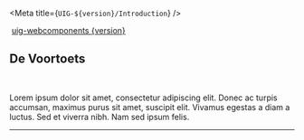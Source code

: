 


<Meta title={`UIG-${version}/Introduction`} />

<div>
  <vl-content-header>
    <img
      is="vl-image"
      slot="image"
      sizes="100vw"
      src="https://images.unsplash.com/photo-1561070791-2526d30994b5?ixid=MnwxMjA3fDB8MHxwaG90by1wYWdlfHx8fGVufDB8fHx8&ixlib=rb-1.2.1&auto=format&fit=crop&w=1000&q=80"
      srcset="https://images.unsplash.com/photo-1561070791-2526d30994b5?ixid=MnwxMjA3fDB8MHxwaG90by1wYWdlfHx8fGVufDB8fHx8&ixlib=rb-1.2.1&auto=format&fit=crop&w=400&q=80 400w, https://images.unsplash.com/photo-1561070791-2526d30994b5?ixid=MnwxMjA3fDB8MHxwaG90by1wYWdlfHx8fGVufDB8fHx8&ixlib=rb-1.2.1&auto=format&fit=crop&w=700&q=80 700w, https://images.unsplash.com/photo-1561070791-2526d30994b5?ixid=MnwxMjA3fDB8MHxwaG90by1wYWdlfHx8fGVufDB8fHx8&ixlib=rb-1.2.1&auto=format&fit=crop&w=800&q=80 800w, https://images.unsplash.com/photo-1561070791-2526d30994b5?ixid=MnwxMjA3fDB8MHxwaG90by1wYWdlfHx8fGVufDB8fHx8&ixlib=rb-1.2.1&auto=format&fit=crop&w=1000&q=80 1000w, https://images.unsplash.com/photo-1561070791-2526d30994b5?ixid=MnwxMjA3fDB8MHxwaG90by1wYWdlfHx8fGVufDB8fHx8&ixlib=rb-1.2.1&auto=format&fit=crop&w=1300&q=80 1300w, https://images.unsplash.com/photo-1561070791-2526d30994b5?ixid=MnwxMjA3fDB8MHxwaG90by1wYWdlfHx8fGVufDB8fHx8&ixlib=rb-1.2.1&auto=format&fit=crop&w=1400&q=80 1400w, https://images.unsplash.com/photo-1561070791-2526d30994b5?ixid=MnwxMjA3fDB8MHxwaG90by1wYWdlfHx8fGVufDB8fHx8&ixlib=rb-1.2.1&auto=format&fit=crop&w=1600&q=80 1600w, https://images.unsplash.com/photo-1561070791-2526d30994b5?ixid=MnwxMjA3fDB8MHxwaG90by1wYWdlfHx8fGVufDB8fHx8&ixlib=rb-1.2.1&auto=format&fit=crop&w=1900&q=80 1900w, https://images.unsplash.com/photo-1561070791-2526d30994b5?ixid=MnwxMjA3fDB8MHxwaG90by1wYWdlfHx8fGVufDB8fHx8&ixlib=rb-1.2.1&auto=format&fit=crop&w=2000&q=80 2000w"
      alt=""
    />
    <a slot="context-link" href="https://www.vlaanderen.be">
      uig-webcomponents
    </a>
    <a slot="title-link" href="https://www.vlaanderen.be">
      {version}
    </a>
  </vl-content-header>
  <section is="vl-region">
    <div is="vl-layout">
      <div is="vl-grid" data-vl-is-stacked>
        <div is="vl-column" data-vl-size="12" data-vl-medium-size="12">
          <div is="vl-grid" data-vl-is-stacked>
            <div is="vl-column" data-vl-size="8">
              <h1 is="vl-h1" style="margin-bottom: 3rem;">
                De Voortoets
              </h1>
              <p is="vl-introduction">
                Lorem ipsum dolor sit amet, consectetur adipiscing elit. Donec
                ac turpis accumsan, maximus purus sit amet, suscipit elit.
                Vivamus egestas a diam a luctus. Sed et viverra nibh. Nam sed
                ipsum felis.
              </p>
            </div>
          </div>
        </div>
        <div is="vl-column" data-vl-size="12" data-vl-medium-size="12">
          <vl-typography>
            <hr />
          </vl-typography>
        </div>
      </div>
    </div>
  </section>
</div>
